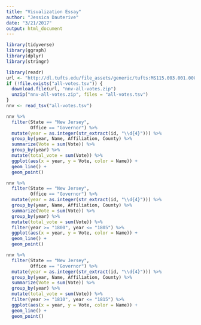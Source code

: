 ```yaml
---
title: "Visualization Essay"
author: "Jessica Dauterive"
date: "3/21/2017"
output: html_document
---
```


```r
library(tidyverse)
library(ggraph)
library(dplyr)
library(stringr)

library(readr)
url <- "http://dl.tufts.edu/file_assets/generic/tufts:MS115.003.001.00001/0"
if (!file.exists("all-votes.tsv")) {
  download.file(url, "nnv-all-votes.zip")
  unzip("nnv-all-votes.zip", files = "all-votes.tsv")
}
nnv <- read_tsv("all-votes.tsv")
```

```r
nnv %>%
  filter(State == "New Jersey",
         Office == "Governor") %>% 
  mutate(year = as.integer(str_extract(id, "\\d{4}"))) %>%
  group_by(year, Name, Affiliation, County) %>%
  summarize(Vote = sum(Vote)) %>%
  group_by(year) %>%
  mutate(total_vote = sum(Vote)) %>% 
  ggplot(aes(x = year, y = Vote, color = Name)) +
  geom_line() +
  geom_point()
```

```r
nnv %>%
  filter(State == "New Jersey",
         Office == "Governor") %>% 
  mutate(year = as.integer(str_extract(id, "\\d{4}"))) %>%
  group_by(year, Name, Affiliation, County) %>%
  summarize(Vote = sum(Vote)) %>%
  group_by(year) %>%
  mutate(total_vote = sum(Vote)) %>% 
  filter(year >= "1800", year <= "1805") %>% 
  ggplot(aes(x = year, y = Vote, color = Name)) +
  geom_line() +
  geom_point()
```

```r
nnv %>%
  filter(State == "New Jersey",
         Office == "Governor") %>% 
  mutate(year = as.integer(str_extract(id, "\\d{4}"))) %>%
  group_by(year, Name, Affiliation, County) %>%
  summarize(Vote = sum(Vote)) %>%
  group_by(year) %>%
  mutate(total_vote = sum(Vote)) %>% 
  filter(year >= "1810", year <= "1815") %>% 
  ggplot(aes(x = year, y = Vote, color = Name)) +
  geom_line() +
  geom_point()
```